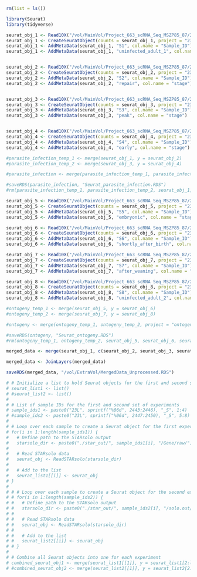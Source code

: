 ```r
rm(list = ls())
```

```r
library(Seurat)
library(tidyverse)
```

```r
seurat_obj_1 <- Read10X("/vol/MainVol/Project_663_scRNA_Seq_MSZP85_87/23L002443/outs/filtered_feature_bc_matrix")
seurat_obj_1 <- CreateSeuratObject(counts = seurat_obj_1, project = "23L002443")
seurat_obj_1 <- AddMetaData(seurat_obj_1, "S1", col.name = "Sample_ID")
seurat_obj_1 <- AddMetaData(seurat_obj_1, "uninfected_adult_1", col.name = "stage")


seurat_obj_2 <- Read10X("/vol/MainVol/Project_663_scRNA_Seq_MSZP85_87/23L002444/outs/filtered_feature_bc_matrix")
seurat_obj_2 <- CreateSeuratObject(counts = seurat_obj_2, project = "23L002444")
seurat_obj_2 <- AddMetaData(seurat_obj_2, "S2", col.name = "Sample_ID")
seurat_obj_2 <- AddMetaData(seurat_obj_2, "repair", col.name = "stage")


seurat_obj_3 <- Read10X("/vol/MainVol/Project_663_scRNA_Seq_MSZP85_87/23L002445/outs/filtered_feature_bc_matrix")
seurat_obj_3 <- CreateSeuratObject(counts = seurat_obj_3, project = "23L002445")
seurat_obj_3 <- AddMetaData(seurat_obj_3, "S3", col.name = "Sample_ID")
seurat_obj_3 <- AddMetaData(seurat_obj_3, "peak", col.name = "stage")


seurat_obj_4 <- Read10X("/vol/MainVol/Project_663_scRNA_Seq_MSZP85_87/23L002446/outs/filtered_feature_bc_matrix")
seurat_obj_4 <- CreateSeuratObject(counts = seurat_obj_4, project = "23L002446")
seurat_obj_4 <- AddMetaData(seurat_obj_4, "S4", col.name = "Sample_ID")
seurat_obj_4 <- AddMetaData(seurat_obj_4, "early", col.name = "stage")

#parasite_infection_temp_1 <- merge(seurat_obj_1, y = seurat_obj_2) 
#parasite_infection_temp_2 <- merge(seurat_obj_3, y = seurat_obj_4) 

#parasite_infection <- merge(parasite_infection_temp_1, parasite_infection_temp_2, project = "parasite_infection")

#saveRDS(parasite_infection, "Seurat_parasite_infection.RDS")
#rm(parasite_infection_temp_1, parasite_infection_temp_2, seurat_obj_1, seurat_obj_2, seurat_obj_3, seurat_obj_4)

seurat_obj_5 <- Read10X("/vol/MainVol/Project_663_scRNA_Seq_MSZP85_87/23L002447/outs/filtered_feature_bc_matrix")
seurat_obj_5 <- CreateSeuratObject(counts = seurat_obj_5, project = "23L002447")
seurat_obj_5 <- AddMetaData(seurat_obj_5, "S5", col.name = "Sample_ID")
seurat_obj_5 <- AddMetaData(seurat_obj_5, "embryonic", col.name = "stage")

seurat_obj_6 <- Read10X("/vol/MainVol/Project_663_scRNA_Seq_MSZP85_87/23L002448/outs/filtered_feature_bc_matrix")
seurat_obj_6 <- CreateSeuratObject(counts = seurat_obj_6, project = "23L002448")
seurat_obj_6 <- AddMetaData(seurat_obj_6, "S6", col.name = "Sample_ID")
seurat_obj_6 <- AddMetaData(seurat_obj_6, "shortly_after_birth", col.name = "stage")

seurat_obj_7 <- Read10X("/vol/MainVol/Project_663_scRNA_Seq_MSZP85_87/23L002449/outs/filtered_feature_bc_matrix")
seurat_obj_7 <- CreateSeuratObject(counts = seurat_obj_7, project = "23L002449")
seurat_obj_7 <- AddMetaData(seurat_obj_7, "S7", col.name = "Sample_ID")
seurat_obj_7 <- AddMetaData(seurat_obj_7, "after_weaning", col.name = "stage")

seurat_obj_8 <- Read10X("/vol/MainVol/Project_663_scRNA_Seq_MSZP85_87/23L002450/outs/filtered_feature_bc_matrix")
seurat_obj_8 <- CreateSeuratObject(counts = seurat_obj_8, project = "23L002450")
seurat_obj_8 <- AddMetaData(seurat_obj_8, "S8", col.name = "Sample_ID")
seurat_obj_8 <- AddMetaData(seurat_obj_8, "uninfected_adult_2", col.name = "stage")

#ontogeny_temp_1 <- merge(seurat_obj_5, y = seurat_obj_6) 
#ontogeny_temp_2 <- merge(seurat_obj_7, y = seurat_obj_8) 

#ontogeny <- merge(ontogeny_temp_1, ontogeny_temp_2, project = "ontogeny")

#saveRDS(ontogeny, "Seurat_ontogeny.RDS")
#rm(ontogeny_temp_1, ontogeny_temp_2, seurat_obj_5, seurat_obj_6, seurat_obj_7, seurat_obj_8)
```
```r
merged_data <- merge(seurat_obj_1, c(seurat_obj_2, seurat_obj_3, seurat_obj_4, seurat_obj_5, seurat_obj_6, seurat_obj_7, seurat_obj_8), project = "Merged")

merged_data <- JoinLayers(merged_data)
```

```r
saveRDS(merged_data, "/vol/ExtraVol/MergedData_Unprocessed.RDS")
```

```r

# # Initialize a list to hold Seurat objects for the first and second set of experiments
# seurat_list1 <- list()
# #seurat_list2 <- list()
# 
# # List of sample IDs for the first and second set of experiments
# sample_ids1 <- paste0("23L", sprintf("%06d", 2443:2446), "_S", 1:4)
# #sample_ids2 <- paste0("23L", sprintf("%06d", 2447:2450), "_S", 5:8)
# 
# # Loop over each sample to create a Seurat object for the first experiment
# for(i in 1:length(sample_ids1)) {
#   # Define path to the STARsolo output
#   starsolo_dir <- paste0("./star_out/", sample_ids1[i], "/Gene/raw/")
# 
#   # Read STARsolo data
#   seurat_obj <- ReadSTARsolo(starsolo_dir)
# 
#   # Add to the list
#   seurat_list1[[i]] <- seurat_obj
# }
# 
# # # Loop over each sample to create a Seurat object for the second experiment
# # for(i in 1:length(sample_ids2)) {
# #   # Define path to the STARsolo output
# #   starsolo_dir <- paste0("./star_out/", sample_ids2[i], "/solo.out/")
# # 
# #   # Read STARsolo data
# #   seurat_obj <- ReadSTARsolo(starsolo_dir)
# # 
# #   # Add to the list
# #   seurat_list2[[i]] <- seurat_obj
# # }
# 
# # Combine all Seurat objects into one for each experiment
# combined_seurat_obj1 <- merge(seurat_list1[[1]], y = seurat_list1[2:length(sample_ids1)])
# #combined_seurat_obj2 <- merge(seurat_list2[[1]], y = seurat_list2[2:length(sample_ids2)])

```


